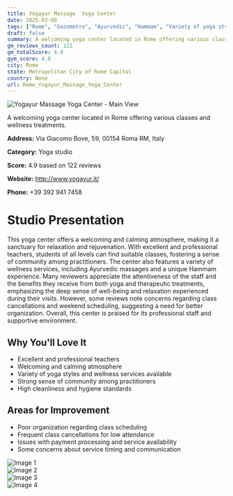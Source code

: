 ```yaml
---
title: Yogayur Massage  Yoga Center
date: 2025-03-08
tags: ["Rome", "Gazometro", "Ayurvedic", "Hammam", "Variety of yoga styles", "calming atmosphere", "community-focused", "Rome"]  
draft: false
summary: A welcoming yoga center located in Rome offering various classes and wellness treatments.
gm_reviews_count: 122
gm_totalScore: 4.9
gym_score: 4.8
city: Rome
state: Metropolitan City of Rome Capital
country: None
url: Rome_Yogayur_Massage_Yoga_Center
---
```


<div className="aspect-[16/9] relative my-8">
  <img 
    src="https://lh5.googleusercontent.com/p/AF1QipPapSwiSEKHOxSn2Y6reoqtl0K3idYiYesZjxyo=w1920-h1080-k-no"
    alt="Yogayur Massage  Yoga Center - Main View"
    className="object-cover absolute inset-0 w-full h-full rounded-lg"
  />
</div>

A welcoming yoga center located in Rome offering various classes and wellness treatments.

**Address:** Via Giacomo Bove, 59, 00154 Roma RM, Italy

**Category:** Yoga studio

**Score:** 4.9 based on 122 reviews

**Website:** http://www.yogayur.it/

**Phone:** +39 392 941 7458

# Studio Presentation

This yoga center offers a welcoming and calming atmosphere, making it a sanctuary for relaxation and rejuvenation. With excellent and professional teachers, students of all levels can find suitable classes, fostering a sense of community among practitioners. The center also features a variety of wellness services, including Ayurvedic massages and a unique Hammam experience. Many reviewers appreciate the attentiveness of the staff and the benefits they receive from both yoga and therapeutic treatments, emphasizing the deep sense of well-being and relaxation experienced during their visits. However, some reviews note concerns regarding class cancellations and weekend scheduling, suggesting a need for better organization. Overall, this center is praised for its professional staff and supportive environment.

## Why You'll Love It

- Excellent and professional teachers
- Welcoming and calming atmosphere
- Variety of yoga styles and wellness services available
- Strong sense of community among practitioners
- High cleanliness and hygiene standards

## Areas for Improvement

- Poor organization regarding class scheduling
- Frequent class cancellations for low attendance
- Issues with payment processing and service availability
- Some concerns about service timing and communication

<div className="grid grid-cols-1 xl:grid-cols-2 gap-4 my-8">
<div className="aspect-[4/3] relative"><img src="https://lh5.googleusercontent.com/p/AF1QipPBIrjAeNHH8WB3NxIumeSBUQqLwZ3-I0iiVJq1=w1920-h1080-k-no" alt="Image 1" className="object-cover absolute inset-0 w-full h-full rounded-lg" /></div>
<div className="aspect-[4/3] relative"><img src="https://lh5.googleusercontent.com/p/AF1QipPk-1G84n5lAYelVM0gQ21QTFgpDW9TuVReER1W=w1920-h1080-k-no" alt="Image 2" className="object-cover absolute inset-0 w-full h-full rounded-lg" /></div>
<div className="aspect-[4/3] relative"><img src="https://lh3.googleusercontent.com/gps-cs-s/AB5caB_EAbbakg1F7sntSbDu0GF_lfRvZPzNe8kx6iuBNfxO_CZYKQqJq6ohOnhI5V524sb53re8CV9hWCGLCbjQCBCO3o4ZU7RI1y8hg9hxsndv4a8xuEoVsLOCz3XE7vuSvejFVfK_=w1920-h1080-k-no" alt="Image 3" className="object-cover absolute inset-0 w-full h-full rounded-lg" /></div>
<div className="aspect-[4/3] relative"><img src="https://lh3.googleusercontent.com/gps-cs-s/AB5caB83Ezxl1tqX2thATZDss8ltHuUE2ZIgQq34l8pdhINCfq3XYnPjtFLA52bHshJYmmlJSNFLpVNWDrOJU6a-Lhjy-6GUuxYuRL7-fSgwt9Ilv-KUOjuY_nbcvz1m2uZK9XqnoYKRCQ=w1920-h1080-k-no" alt="Image 4" className="object-cover absolute inset-0 w-full h-full rounded-lg" /></div>
</div>